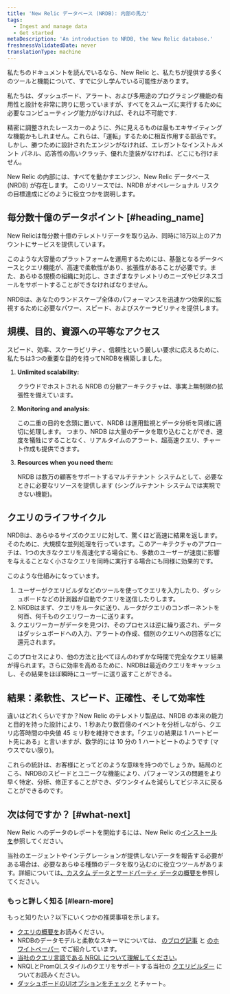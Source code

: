 ```yaml
---
title: 'New Relic データベース (NRDB): 内部の馬力'
tags:
  - Ingest and manage data
  - Get started
metaDescription: 'An introduction to NRDB, the New Relic database.'
freshnessValidatedDate: never
translationType: machine
---
```


私たちのドキュメントを読んでいるなら、New Relic と、私たちが提供する多くのツールと機能について、すでに少し学んでいる可能性があります。

私たちは、ダッシュボード、アラート、および多用途のプログラミング機能の有用性と設計を非常に誇りに思っていますが、すべてをスムーズに実行するために必要なコンピューティング能力がなければ、それは不可能です.

精密に調整されたレースカーのように、外に見えるものは最もエキサイティングな機能かもしれません。これらは、「運転」するために相互作用する部品です。しかし、勝つために設計されたエンジンがなければ、エレガントなインストルメント パネル、応答性の高いクラッチ、優れた塗装がなければ、どこにも行けません。

New Relic の内部には、すべてを動かすエンジン、New Relic データベース (NRDB) が存在します。 このリソースでは、NRDB がオペレーショナル リスクの目標達成にどのように役立つかを説明します。

## 毎分数十億のデータポイント [#heading_name]

New Relicは毎分数十億のテレメトリデータを取り込み、同時に18万以上のアカウントにサービスを提供しています。

このような大容量のプラットフォームを運用するためには、基盤となるデータベースとクエリ機能が、高速で柔軟性があり、拡張性があることが必要です。また、あらゆる規模の組織に対応し、さまざまなテレメトリのニーズやビジネスゴールをサポートすることができなければなりません。

NRDBは、あなたのランドスケープ全体のパフォーマンスを迅速かつ効果的に監視するために必要なパワー、スピード、およびスケーラビリティを提供します。

## 規模、目的、資源への平等なアクセス

スピード、効率、スケーラビリティ、信頼性という厳しい要求に応えるために、私たちは3つの重要な目的を持ってNRDBを構築しました。

1. <DoNotTranslate>**Unlimited scalability:**</DoNotTranslate>

   クラウドでホストされる NRDB の分散アーキテクチャは、事実上無制限の拡張性を備えています。

2. <DoNotTranslate>**Monitoring and analysis:**</DoNotTranslate>

   この二重の目的を念頭に置いて、NRDB は運用監視とデータ分析を同様に適切に処理します。 つまり、NRDB は大量のデータを取り込むことができ、速度を犠牲にすることなく、リアルタイムのアラート、超高速クエリ、チャート作成も提供できます。

3. <DoNotTranslate>**Resources when you need them:**</DoNotTranslate>

   NRDB は数万の顧客をサポートするマルチテナント システムとして、必要なときに必要なリソースを提供します (シングルテナント システムでは実現できない機能)。

## クエリのライフサイクル

NRDBは、あらゆるサイズのクエリに対して、驚くほど高速に結果を返します。そのために、大規模な並列処理を行っています。このアーキテクチャのアプローチは、1つの大きなクエリを高速化する場合にも、多数のユーザーが速度に影響を与えることなく小さなクエリを同時に実行する場合にも同様に効果的です。

このような仕組みになっています。

1. ユーザーがクエリビルダなどのツールを使ってクエリを入力したり、ダッシュボードなどの計測器が自動でクエリを送信したりします。
2. NRDBはまず、クエリをルータに送り、ルータがクエリのコンポーネントを何百、何千ものクエリワーカーに送ります。
3. クエリワーカーがデータを見つけ、そのプロセスは逆に繰り返され、データはダッシュボードへの入力、アラートの作成、個別のクエリへの回答などに還元されます。

このプロセスにより、他の方法と比べてほんのわずかな時間で完全なクエリ結果が得られます。さらに効率を高めるために、NRDBは最近のクエリをキャッシュし、その結果をほぼ瞬時にユーザーに送り返すことができる。

## 結果：柔軟性、スピード、正確性、そして効率性

違いはどれくらいですか？New Relic のテレメトリ製品は、NRDB の本来の能力と目的を持った設計により、1 秒あたり数百億のイベントを分析しながら、クエリ応答時間の中央値 45 ミリ秒を維持できます。「クエリの結果は 1 ハートビート先にある」と言いますが、数学的には 10 分の 1 ハートビートのようです (マウスでない限り)。

これらの統計は、お客様にとってどのような意味を持つのでしょうか。結局のところ、NRDBのスピードとユニークな機能により、パフォーマンスの問題をより早く特定、分析、修正することができ、ダウンタイムを減らしてビジネスに戻ることができるのです。

## 次は何ですか？ [#what-next]

New Relic へのデータのレポートを開始するには、New Relic の[インストール を](/docs/new-relic-solutions/new-relic-one/install-configure/install-new-relic)参照してください。

当社のエージェントやインテグレーションが提供しないデータを報告する必要がある場合は、必要なあらゆる種類のデータを取り込むのに役立つツールがあります。詳細については[、カスタム データとサードパーティ データの概要を](/docs/telemetry-data-platform/custom-data/intro-custom-data)参照してください。

### もっと詳しく知る [#learn-more]

もっと知りたい？以下にいくつかの推奨事項を示します。

* [クエリの概要を](/docs/query-your-data/explore-query-data/get-started/introduction-querying-new-relic-data)お読みください。
* NRDBのデータモデルと柔軟なスキーマについては、 [のブログ記事](https://blog.newrelic.com/product-news/nrdb-design-principles/) と [のホワイトペーパー](https://newrelic.com/resources/white-papers/inside-nrdb-flexible-unified-database) でご紹介しています。
* [当社のクエリ言語である NRQL について理解してください](/docs/query-your-data/nrql-new-relic-query-language/get-started/introduction-nrql-new-relics-query-language)。
* NRQLとPromQLスタイルのクエリをサポートする当社の [クエリビルダー](/docs/query-your-data/explore-query-data/query-builder/use-advanced-nrql-mode-query-data) についてお読みください。
* [ダッシュボードのUIオプションをチェック](/docs/query-your-data/explore-query-data/dashboards/introduction-dashboards) とチャート。